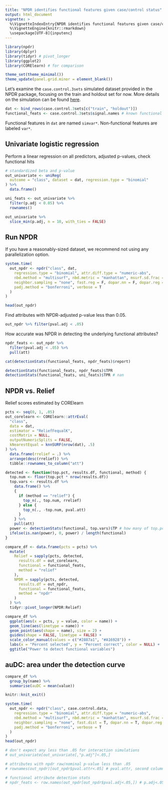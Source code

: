 ```yaml
---
title: "NPDR identifies functional features given case/control status"
output: html_document
vignette: >
  %\VignetteIndexEntry{NPDR identifies functional features given case/control status}
  %\VignetteEngine{knitr::rmarkdown}
  \usepackage[UTF-8]{inputenc}
---
```


```r
library(npdr)
library(dplyr)
library(tidyr) # pivot_longer
library(ggplot2)
library(CORElearn) # for comparison

theme_set(theme_minimal())
theme_update(panel.grid.minor = element_blank())
```

Let's examine the `case.control.3sets` simulated dataset provided in the NPDR package,
focusing on the train and holdout set for now.
More details on the simulation can be found [here](https://www.ncbi.nlm.nih.gov/pmc/articles/PMC4326454/).

```r
dat <- bind_rows(case.control.3sets[c("train", "holdout")])
functional_feats <- case.control.3sets$signal.names # known functional attributes
```

Functional features in `dat` are named `simvar*`.
Non-functional features are labeled `var*`.

## Univariate logistic regression
Perform a linear regression on all predictors, adjusted p-values, check functional hits

```r
# standardized beta and p-value
out_univariate <- uniReg(
  outcome = "class", dataset = dat, regression.type = "binomial"
) %>%
  data.frame()

uni_feats <- out_univariate %>%
  filter(p.adj < 0.05) %>%
  rownames()

out_univariate %>%
  slice_min(p.adj, n = 10, with_ties = FALSE)
```

## Run NPDR

If you have a reasonably-sized dataset, we recommend not using any parallelization option.

```r
system.time(
  out_npdr <- npdr("class", dat,
    regression.type = "binomial", attr.diff.type = "numeric-abs",
    nbd.method = "multisurf", nbd.metric = "manhattan", msurf.sd.frac = .5,
    neighbor.sampling = "none", fast.reg = F, dopar.nn = F, dopar.reg = F,
    padj.method = "bonferroni", verbose = T
  )
)

head(out_npdr)
```

Find attributes with NPDR-adjusted p-value less than 0.05.

```r
out_npdr %>% filter(pval.adj < .05)
```

How accurate was NPDR in detecting the underlying functional attributes?

```r
npdr_feats <- out_npdr %>%
  filter(pval.adj < .05) %>%
  pull(att)

cat(detectionStats(functional_feats, npdr_feats)$report)
```

```r
detectionStats(functional_feats, npdr_feats)$TPR
detectionStats(functional_feats, uni_feats)$TPR # nan
```

## NPDR vs. Relief
Relief scores estimated by CORElearn

```r
pcts <- seq(0, 1, .05)
out_corelearn <- CORElearn::attrEval(
  "class",
  data = dat,
  estimator = "ReliefFequalK",
  costMatrix = NULL,
  outputNumericSplits = FALSE,
  kNearestEqual = knnSURF(nrow(dat), .5)
) %>%
  data.frame(rrelief = .) %>%
  arrange(desc(rrelief)) %>%
  tibble::rownames_to_column("att")

detected <- function(top.pct, results.df, functional, method) {
  top.num <- floor(top.pct * nrow(results.df))
  top.vars <- results.df %>%
    data.frame() %>%
    {
      if (method == "relief") {
        top_n(., top.num, rrelief)
      } else {
        top_n(., -top.num, pval.att)
      }
    } %>%
    pull(att)
  power <- detectionStats(functional, top.vars)$TP # how many of top.pct are true
  ifelse(is.nan(power), 0, power) / length(functional)
}

compare_df <- data.frame(pcts = pcts) %>%
  mutate(
    Relief = sapply(pcts, detected,
      results.df = out_corelearn,
      functional = functional_feats,
      method = "relief"
    ),
    NPDR = sapply(pcts, detected,
      results.df = out_npdr,
      functional = functional_feats,
      method = "npdr"
    )
  ) %>%
  tidyr::pivot_longer(NPDR:Relief)

compare_df %>%
  ggplot(aes(x = pcts, y = value, color = name)) +
  geom_line(aes(linetype = name)) +
  geom_point(aes(shape = name), size = 2) +
  guides(shape = FALSE, linetype = FALSE) +
  scale_color_manual(values = c("#2887a1", "#A16928")) +
  labs(x = "Percent selected", y = "Percent correct", color = NULL) +
  ggtitle("Power to detect functional variables")
```

## auDC: area under the detection curve
```r
compare_df %>%
  group_by(name) %>%
  summarise(auDC = mean(value))
```

```r
knitr::knit_exit()
```

```r
system.time(
  out_npdr <- npdr("class", case.control.data,
    regression.type = "binomial", attr.diff.type = "numeric-abs",
    nbd.method = "multisurf", nbd.metric = "manhattan", msurf.sd.frac = .5,
    neighbor.sampling = "none", fast.dist = T, dopar.nn = T, dopar.reg = T,
    padj.method = "bonferroni", verbose = T
  )
)
head(out_npdr)
```

```r
# don't expect any less than .05 for interaction simulations
# out_univariate[out_univariate[,"p.adj"]<.05,]

# attributes with npdr raw/nominal p-value less than .05
# rownames(out_npdr)[out_npdr$pval.attr<.05] # pval.attr, second column

# functional attribute detection stats
# npdr_feats <- row.names(out_npdr[out_npdr$pval.adj<.05,]) # p.adj<.05
```
